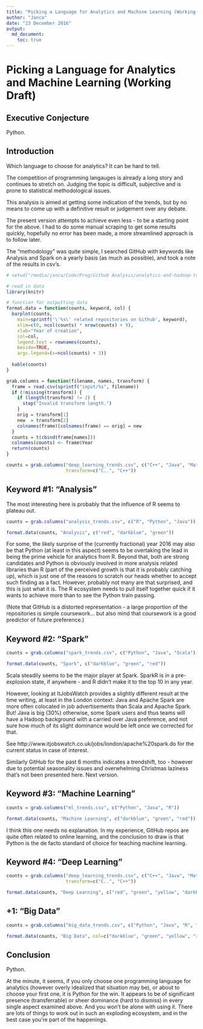 ```yaml
---
title: "Picking a Language for Analytics and Machine Learning (Working Draft)"
author: "Janca"
date: "23 December 2016"
output:
  md_document:
    toc: true
---
```


# Picking a Language for Analytics and Machine Learning (Working Draft)

## Executive Conjecture

Python.

## Introduction

Which language to choose for analytics? It can be hard to tell.

The competition of programming langauges is already a long story and continues to stretch on.
Judging the topic is difficult, subjective and is prone to statistical methodological issues.

This analysis is aimed at getting some indication of the trends, but by no means to come up with a definitive result or judgement over any debate.

The present version attempts to achieve even less - to be a starting point for the 
above. I had to do some manual scraping to get some results quickly, hopefully no error has been made, a more streamlined approach is to follow later.

The "methodology" was quite simple, I searched GitHub with keywords like Analysis and Spark on a yearly basis (as much as possible), and took a note of the results in csv's.

```r

# setwd("/media/janca/Code/Prog/Github Analysis/analytics-and-hadoop-trends")

# read in data
library(knitr)

# function for outputting data
format.data = function(counts, keyword, col) {
  barplot(counts, 
    main=sprintf('\'%s\' related repositories on Github', keyword),
    xlim=c(0, ncol(counts) * nrow(counts) + 9),
    xlab="Year of creation", 
    col=col,
   	legend.text = rownames(counts), 
    beside=TRUE,
    args.legend=(x=ncol(counts) + 3))
  
  kable(counts)
}

grab.columns = function(filename, names, transform) {
  frame = read.csv(sprintf("input/%s", filename))
  if (!missing(transform)) {
    if (length(transform) != 2) {
      stop("Invalid transform length.")
    }
    orig = transform[1]
    new  = transform[2]
    colnames(frame)[colnames(frame) == orig] = new
  }
  counts = t(cbind(frame[names]))
  colnames(counts) <- frame$Year
  return(counts)
}

counts = grab.columns("deep_learning_trends.csv", c("C++", "Java", "MatLab", "Python"),
                      transform=c("C..", "C++"))
```

## Keyword #1: "Analysis"

The most interesting here is probably that the influence of R seems to plateau out.

```r
counts = grab.columns("analysis_trends.csv", c("R", "Python", "Java"))

format.data(counts, "Analysis", c("red", "darkblue", "green"))
```

For some, the likely surprise of the (currently fractional) year 2016 may also be that Python (at least in this aspect) seems to be overtaking the lead in being the prime vehicle for analytics from R. Beyond that, both are strong candidates and Python is obviously involved in more analysis related libraries than R (part of the perceived growth is that it is probably catching up), which is just one of the reasons to scratch our heads whether to accept such finding as a fact. However, probably not many are that surprised, and this is just what it is. The R ecosystem needs to pull itself together quick if it wants to achieve more than to see the Python train passing.

(Note that GitHub is a distorted representation - a large proportion of the repositories is simple coursework... but also mind that coursework is a good predictor of future preference.)

## Keyword #2: "Spark"

```r
counts = grab.columns("spark_trends.csv", c("Python", "Java", "Scala"))

format.data(counts, "Spark", c("darkblue", "green", "red"))
```

Scala steadily seems to be the major player at Spark.
SparkR is in a pre-explosion state, if anywhere - and R didn't make it to the top 10 in any year.

However, looking at ItJobsWatch provides a slightly different result at the time writing, at least in the London context: Java and Apache Spark are more often colocated in job advertisements than Scala and Apache Spark. But! Java is big (30%) otherwise, some Spark users and thus teams will have a Hadoop background with a carried over Java preference, and not sure how much of its slight dominance would be left once we corrected for that.

See http://www.itjobswatch.co.uk/jobs/london/apache%20spark.do for the current status in case of interest.

Similarly GitHub for the past 6 months indicates a trendshift, too - however due to potential seasonality issues and overwhelming Christmas laziness that's not been presented here. Next version.


## Keyword #3: "Machine Learning"

```r
counts = grab.columns("ml_trends.csv", c("Python", "Java", "R"))

format.data(counts, "Machine Learning", c("darkblue", "green", "red"))
```

I think this one needs no explanation. In my experience, GitHub repos are quite often related to online learning, and the conclusion to draw is that Python is the de facto standard of choice for teaching machine learning. 

## Keyword #4: "Deep Learning"

```r
counts = grab.columns("deep_learning_trends.csv", c("C++", "Java", "MatLab", "Python"),
                      transform=c("C..", "C++"))

format.data(counts, "Deep Learning", c("red", "green", "yellow", "darkblue"))
```


## +1: "Big Data"

```r
counts = grab.columns("big_data_trends.csv", c("Python", "Java", "R", "Scala"))

format.data(counts, "Big Data", col=c("darkblue", "green", "yellow", "red"))
```

## Conclusion

Python.

At the minute, it seems, if you only choose one programming language for analytics (however overly idealized that situation may be), or about to choose your first one, it is Python for the win.
It appears to be of significant presence (transferrable) or sheer dominance (hard to dismiss) in every single aspect examined above.
And you won't be alone with using it.
There are lots of things to work out in such an exploding ecosystem, and in the best case you're part of the happenings.
